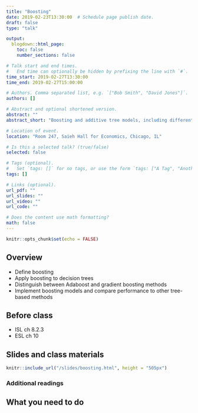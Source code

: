 ```yaml
---
title: "Boosting"
date: 2019-02-23T13:30:00  # Schedule page publish date.
draft: false
type: "talk"

output:
  blogdown::html_page:
    toc: false
    number_sections: false

# Talk start and end times.
#   End time can optionally be hidden by prefixing the line with `#`.
time_start: 2019-02-27T13:30:00
time_end: 2019-02-27T15:00:00

# Authors. Comma separated list, e.g. `["Bob Smith", "David Jones"]`.
authors: []

# Abstract and optional shortened version.
abstract: ""
abstract_short: "Boosting and additive tree models, including different implementations of boosting algorithms."

# Location of event.
location: "Room 247, Saieh Hall for Economics, Chicago, IL"

# Is this a selected talk? (true/false)
selected: false

# Tags (optional).
#   Set `tags: []` for no tags, or use the form `tags: ["A Tag", "Another Tag"]` for one or more tags.
tags: []

# Links (optional).
url_pdf: ""
url_slides: ""
url_video: ""
url_code: ""

# Does the content use math formatting?
math: false
---
```


```r
knitr::opts_chunk$set(echo = FALSE)
```

## Overview

* Define boosting
* Apply boosting to decision trees
* Distinguish between Adaboost and gradient boosting methods
* Implement boosting models and compare performance to other tree-based methods

## Before class

* ISL ch 8.2.3
* ESL ch 10

## Slides and class materials

```r
knitr::include_url("/slides/boosting.html", height = "505px")
```


### Additional readings


## What you need to do

